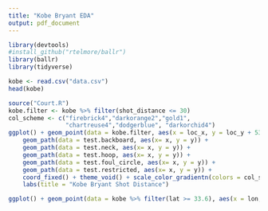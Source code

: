 ```yaml
---
title: "Kobe Bryant EDA"
output: pdf_document
---
```



```r
library(devtools)
#install_github("rtelmore/ballr")
library(ballr)
library(tidyverse)
```



```r
kobe <- read.csv("data.csv")
head(kobe)
```

```r
source("Court.R")
kobe.filter <- kobe %>% filter(shot_distance <= 30)
col_scheme <- c("firebrick4","darkorange2","gold1",
                "chartreuse4","dodgerblue", "darkorchid4")
ggplot() + geom_point(data = kobe.filter, aes(x = loc_x, y = loc_y + 53.5, color = shot_distance), size = .5) + geom_path(data = test.outer_key, aes(x= x, y = y)) + geom_path(data = test.perimeter, aes(x= x, y = y)) + geom_path(data = test.three, aes(x= x, y = y)) + ylim(-10, 350) +
    geom_path(data = test.backboard, aes(x= x, y = y)) +
    geom_path(data = test.neck, aes(x= x, y = y)) + 
    geom_path(data = test.hoop, aes(x= x, y = y)) + 
    geom_path(data = test.foul_circle, aes(x= x, y = y)) +
    geom_path(data = test.restricted, aes(x= x, y = y)) + 
    coord_fixed() + theme_void() + scale_color_gradientn(colors = col_scheme,limits = c(0,30), breaks = c(0, 30), name = 'Shot Distance (ft)') +
    labs(title = "Kobe Bryant Shot Distance")

ggplot() + geom_point(data = kobe %>% filter(lat >= 33.6), aes(x = lon, y = lat)) + coord_fixed(ratio = 1)



```

